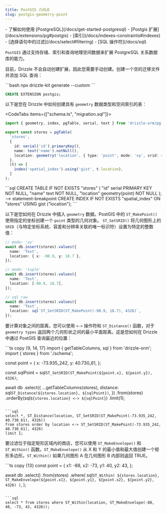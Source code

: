 ```yaml
---
title: PostGIS 几何点
slug: postgis-geometry-point
---
```



<Prerequisites>
- 了解如何使用 [PostgreSQL](/docs/get-started-postgresql)
- [Postgis 扩展](/docs/extensions/pg#postgis)
- [索引](/docs/indexes-constraints#indexes)
- [选择语句中的过滤](/docs/select#filtering)
- [SQL 操作符](/docs/sql)
</Prerequisites>

`PostGIS` 通过支持存储、索引和查询地理空间数据来扩展 PostgreSQL 关系数据库的能力。

目前，Drizzle 不会自动创建扩展，因此您需要手动创建。创建一个空的迁移文件并添加 SQL 查询：

<Section>
```bash
npx drizzle-kit generate --custom
```

```sql
CREATE EXTENSION postgis;
```
</Section>

以下是您在 Drizzle 中如何创建具有 `geometry` 数据类型和空间索引的表：

<CodeTabs items={["schema.ts", "migration.sql"]}>
  <CodeTab>
  ```ts copy {8, 11}
  import { geometry, index, pgTable, serial, text } from 'drizzle-orm/pg-core';

  export const stores = pgTable(
    'stores',
    {
      id: serial('id').primaryKey(),
      name: text('name').notNull(),
      location: geometry('location', { type: 'point', mode: 'xy', srid: 4326 }).notNull(),
    },
    (t) => [
      index('spatial_index').using('gist', t.location),
    ]
  );
  ```
  </CodeTab>
  ```sql
  CREATE TABLE IF NOT EXISTS "stores" (
	  "id" serial PRIMARY KEY NOT NULL,
	  "name" text NOT NULL,
	  "location" geometry(point) NOT NULL
  );
  --> statement-breakpoint
  CREATE INDEX IF NOT EXISTS "spatial_index" ON "stores" USING gist ("location");
  ```
</CodeTabs>
 
以下是您如何在 Drizzle 中插入 `geometry` 数据。PostGIS 中的 `ST_MakePoint()` 使用指定的坐标创建一个 `point` 类型的几何对象。
`ST_SetSRID()` 将几何图形上的 `SRID`（与特定坐标系统、容差和分辨率关联的唯一标识符）设置为特定的整数值：

```ts {4, 10, 16}
// mode: 'xy'
await db.insert(stores).values({
  name: 'Test',
  location: { x: -90.9, y: 18.7 },
});

// mode: 'tuple'
await db.insert(stores).values({
  name: 'Test',
  location: [-90.9, 18.7],
});

// sql raw
await db.insert(stores).values({
  name: 'Test',
  location: sql`ST_SetSRID(ST_MakePoint(-90.9, 18.7), 4326)`,
});
```

要计算对象之间的距离，您可以使用 `<->` 操作符和 `ST_Distance()` 函数，对于 `geometry types` 返回两个几何形状之间的最小平面距离。这是您如何在 Drizzle 中通过 PostGIS 查询最近的位置：

<Section>
```ts copy {9, 14, 17}
import { getTableColumns, sql } from 'drizzle-orm';
import { stores } from './schema';

const point = {
  x: -73.935_242,
  y: 40.730_61,
};

const sqlPoint = sql`ST_SetSRID(ST_MakePoint(${point.x}, ${point.y}), 4326)`;

await db
  .select({
    ...getTableColumns(stores),
    distance: sql`ST_Distance(${stores.location}, ${sqlPoint})`,
  })
  .from(stores)
  .orderBy(sql`${stores.location} <-> ${sqlPoint}`)
  .limit(1);
```

```sql
select *, ST_Distance(location, ST_SetSRID(ST_MakePoint(-73.935_242, 40.730_61), 4326))
from stores order by location <-> ST_SetSRID(ST_MakePoint(-73.935_242, 40.730_61), 4326)
limit 1;
```
</Section>

要过滤位于指定矩形区域内的商店，您可以使用 `ST_MakeEnvelope()` 和 `ST_Within()` 函数。`ST_MakeEnvelope()` 从 X 和 Y 的最小值和最大值创建一个矩形多边形。`ST_Within()` 如果几何图形 A 在几何图形 B 内部则返回 TRUE。

<Section>
```ts copy {13}
const point = {
  x1: -88,
  x2: -73,
  y1: 40,
  y2: 43,
};

await db
  .select()
  .from(stores)
  .where(
    sql`ST_Within(
      ${stores.location}, ST_MakeEnvelope(${point.x1}, ${point.y1}, ${point.x2}, ${point.y2}, 4326)
    )`,
  );
```

```sql
select * from stores where ST_Within(location, ST_MakeEnvelope(-88, 40, -73, 43, 4326));
```
</Section>
